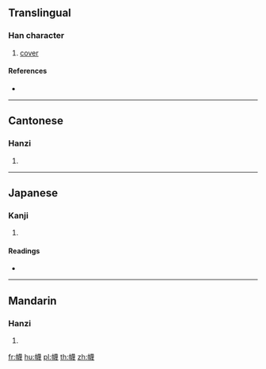 {{character info/new}}
==Translingual==

===Han character===
{{Han char|rn=50|rad=巾|as=15|sn=18|four=44253|canj=LBTWI|ids=⿰巾蔑}}

# [[cover]]

====References====
* {{Han ref|kx=0338.030|dkj=09133|dj=0644.340|hdz=10757.030|uh=5E6D|ud=24173|bh=EFC5|bd=61381}}

----

==Cantonese==

===Hanzi===
{{yue-hanzi|jyut=[[mik6]], [[mit6]]|y=mik6, mit6}}

# {{defn|lang=yue|sort=巾15}}

----

==Japanese==

===Kanji===
{{ja-kanji|grade=|rs=巾15}}

# {{defn|lang=ja|sort=巾15}}

====Readings====
* {{ja-readings|on=[[べつ]] (betsu), [[めち]] (mechi), [[ばつ]] (batsu), [[まち]] (machi)|kun=[[おほひ]] (ohohi)}}

----

==Mandarin==

===Hanzi===
{{cmn-hanzi|pin=[[miè]] ([[mie4]]), [[gàn]] ([[gan4]]), [[hán]] ([[han2]]))|wg=mieh<sup>4</sup>, kan<sup>4</sup>, han<sup>2</sup>}}

# {{defn|lang=cmn|sort=巾15}}

[[fr:幭]]
[[hu:幭]]
[[pl:幭]]
[[th:幭]]
[[zh:幭]]